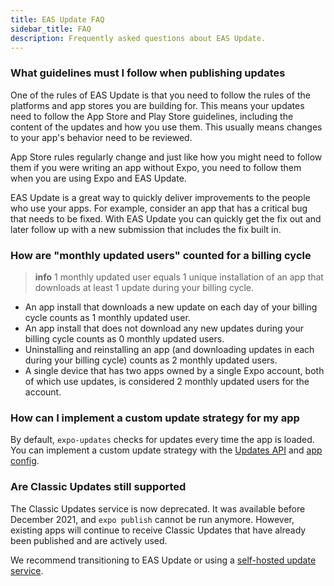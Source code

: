```yaml
---
title: EAS Update FAQ
sidebar_title: FAQ
description: Frequently asked questions about EAS Update.
---
```


### What guidelines must I follow when publishing updates

One of the rules of EAS Update is that you need to follow the rules of the platforms and app stores you are building for. This means your updates need to follow the App Store and Play Store guidelines, including the content of the updates and how you use them. This usually means changes to your app's behavior need to be reviewed.

App Store rules regularly change and just like how you might need to follow them if you were writing an app without Expo, you need to follow them when you are using Expo and EAS Update.

EAS Update is a great way to quickly deliver improvements to the people who use your apps. For example, consider an app that has a critical bug that needs to be fixed. With EAS Update you can quickly get the fix out and later follow up with a new submission that includes the fix built in.

### How are "monthly updated users" counted for a billing cycle

> **info** 1 monthly updated user equals 1 unique installation of an app that downloads at least 1 update during your billing cycle.

- An app install that downloads a new update on each day of your billing cycle counts as 1 monthly updated user.
- An app install that does not download any new updates during your billing cycle counts as 0 monthly updated users.
- Uninstalling and reinstalling an app (and downloading updates in each during your billing cycle) counts as 2 monthly updated users.
- A single device that has two apps owned by a single Expo account, both of which use updates, is considered 2 monthly updated users for the account.

### How can I implement a custom update strategy for my app

By default, `expo-updates` checks for updates every time the app is loaded. You can implement a custom update strategy with the [Updates API](/versions/latest/sdk/updates) and [app config](/versions/latest/config/app/#updates).

### Are Classic Updates still supported

The Classic Updates service is now deprecated. It was available before December 2021, and `expo publish` cannot be run anymore. However, existing apps will continue to receive Classic Updates that have already been published and are actively used.

We recommend transitioning to EAS Update or using a [self-hosted update service](/versions/latest/sdk/updates/).
